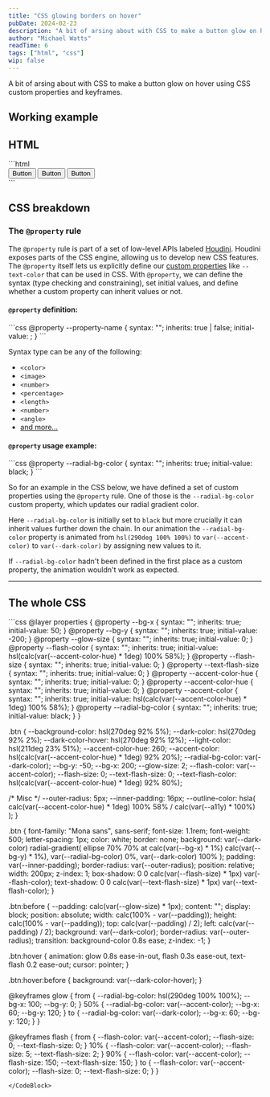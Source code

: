```yaml
---
title: "CSS glowing borders on hover"
pubDate: 2024-02-23
description: "A bit of arsing about with CSS to make a button glow on hover using CSS custom properties and keyframes."
author: "Michael Watts"
readTime: 6
tags: ["html", "css"]
wip: false
---
```


<LeadParagraph>
  A bit of arsing about with CSS to make a button glow on hover using CSS custom properties and keyframes.
</LeadParagraph>

## Working example

<GlowingButtonExampleForPost />

## HTML

<CodeBlock filename="example.html">
```html
<main>
  <button class="btn">Button</button>
  <button class="btn">Button</button>
  <button class="btn">Button</button>
</main>
```
</CodeBlock>

## CSS breakdown

### The `@property` rule

The `@property` rule is part of a set of low-level APIs labeled [Houdini](https://developer.mozilla.org/en-US/docs/Web/API/Houdini_APIs).
Houdini exposes parts of the CSS engine, allowing us to develop new CSS features.
The `@property` itself lets us explicitly define our [custom properties](https://developer.mozilla.org/en-US/docs/Web/CSS/--*) like `--text-color` that can be used in CSS.
With `@property`, we can define the syntax (type checking and constraining), set initial values, and define whether a custom property can inherit values or not.

#### `@property` definition:

<CodeBlock filename="style.css">
```css
@property --property-name {
  syntax: "<type>";
  inherits: true | false;
  initial-value: <value>;
}
```
</CodeBlock>

Syntax type can be any of the following:

- `<color>`
- `<image>`
- `<number>`
- `<percentage>`
- `<length>`
- `<number>`
- `<angle>`
- [and more...](https://developer.mozilla.org/en-US/docs/Web/CSS/@property/syntax)

#### `@property` usage example:

<CodeBlock filename="style.css">
```css
@property --radial-bg-color {
  syntax: "<color>";
  inherits: true;
  initial-value: black;
}
```
</CodeBlock>

So for an example in the CSS below, we have defined a set of custom properties using the `@property` rule.
One of those is the `--radial-bg-color` custom property, which updates our radial gradient color.

Here `--radial-bg-color` is initially set to `black` but more crucially it can inherit values further down the chain.
In our animation the `--radial-bg-color` property is animated from `hsl(290deg 100% 100%)` to `var(--accent-color)` to `var(--dark-color)` by assigning new values to it.

If `--radial-bg-color` hadn't been defined in the first place as a custom property, the animation wouldn't work as expected.

---

## The whole CSS

<CodeBlock filename="style.css">
```css
@layer properties {
  @property --bg-x {
    syntax: "<number>";
    inherits: true;
    initial-value: 50;
  }
  @property --bg-y {
    syntax: "<number>";
    inherits: true;
    initial-value: -200;
  }
  @property --glow-size {
    syntax: "<number>";
    inherits: true;
    initial-value: 0;
  }
  @property --flash-color {
    syntax: "<color>";
    inherits: true;
    initial-value: hsl(calc(var(--accent-color-hue) * 1deg) 100% 58%);
  }
  @property --flash-size {
    syntax: "<number>";
    inherits: true;
    initial-value: 0;
  }
  @property --text-flash-size {
    syntax: "<number>";
    inherits: true;
    initial-value: 0;
  }
  @property --accent-color-hue {
    syntax: "<number>";
    inherits: true;
    initial-value: 0;
  }
  @property --accent-color-hue {
    syntax: "<number>";
    inherits: true;
    initial-value: 0;
  }
  @property --accent-color {
    syntax: "<color>";
    inherits: true;
    initial-value: hsl(calc(var(--accent-color-hue) * 1deg) 100% 58%);
  }
  @property --radial-bg-color {
    syntax: "<color>";
    inherits: true;
    initial-value: black;
  }
}

.btn {
  --background-color: hsl(270deg 92% 5%);
  --dark-color: hsl(270deg 92% 2%);
  --dark-color-hover: hsl(270deg 92% 12%);
  --light-color: hsl(211deg 23% 51%);
  --accent-color-hue: 260;
  --accent-color: hsl(calc(var(--accent-color-hue) * 1deg) 92% 20%);
  --radial-bg-color: var(--dark-color);
  --bg-y: -50;
  --bg-x: 200;
  --glow-size: 2;
  --flash-color: var(--accent-color);
  --flash-size: 0;
  --text-flash-size: 0;
  --text-flash-color: hsl(calc(var(--accent-color-hue) * 1deg) 92% 80%);

  /* Misc */
  --outer-radius: 5px;
  --inner-padding: 16px;
  --outline-color: hsla(
    calc(var(--accent-color-hue) * 1deg) 100% 58% / calc(var(--a11y) * 100%)
  );
}

.btn {
  font-family: "Mona sans", sans-serif;
  font-size: 1.1rem;
  font-weight: 500;
  letter-spacing: 1px;
  color: white;
  border: none;
  background: var(--dark-color) radial-gradient(
      ellipse 70% 70% at calc(var(--bg-x) * 1%) calc(var(--bg-y) * 1%),
      var(--radial-bg-color) 0%,
      var(--dark-color) 100%
    );
  padding: var(--inner-padding);
  border-radius: var(--outer-radius);
  position: relative;
  width: 200px;
  z-index: 1;
  box-shadow: 0 0 calc(var(--flash-size) * 1px) var(--flash-color);
  text-shadow: 0 0 calc(var(--text-flash-size) * 1px) var(--text-flash-color);
}

.btn:before {
  --padding: calc(var(--glow-size) * 1px);
  content: "";
  display: block;
  position: absolute;
  width: calc(100% - var(--padding));
  height: calc(100% - var(--padding));
  top: calc(var(--padding) / 2);
  left: calc(var(--padding) / 2);
  background: var(--dark-color);
  border-radius: var(--outer-radius);
  transition: background-color 0.8s ease;
  z-index: -1;
}

.btn:hover {
  animation: glow 0.8s ease-in-out, flash 0.3s ease-out, text-flash 0.2 ease-out;
  cursor: pointer;
}

.btn:hover:before {
  background: var(--dark-color-hover);
}

@keyframes glow {
  from {
    --radial-bg-color: hsl(290deg 100% 100%);
    --bg-x: 100;
    --bg-y: 0;
  }
  50% {
    --radial-bg-color: var(--accent-color);
    --bg-x: 60;
    --bg-y: 120;
  }
  to {
    --radial-bg-color: var(--dark-color);
    --bg-x: 60;
    --bg-y: 120;
  }
}

@keyframes flash {
  from {
    --flash-color: var(--accent-color);
    --flash-size: 0;
    --text-flash-size: 0;
  }
  10% {
    --flash-color: var(--accent-color);
    --flash-size: 5;
    --text-flash-size: 2;
  }
  90% {
    --flash-color: var(--accent-color);
    --flash-size: 150;
    --text-flash-size: 150;
  }
  to {
    --flash-color: var(--accent-color);
    --flash-size: 0;
    --text-flash-size: 0;
  }
}
```
</CodeBlock>
